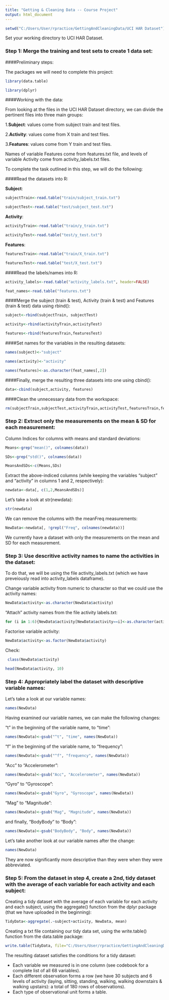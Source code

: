 ```yaml
---
title: "Getting & Cleaning Data -- Course Project"
output: html_document
---
```


<!-- For more info on RMarkdown see http://rmarkdown.rstudio.com/ -->

<!-- Enter the code required to load your data in the space below. The data will be loaded but the line of code won't show up in your write up (echo=FALSE) in order to save space-->
```r
setwd("C:/Users/User/rpractice/GettingAndCleaningData/UCI HAR Dataset")
```
Set your working directory to UCI HAR Dataset.
<!-- In the remainder of the document, add R code chunks as needed -->

### Step 1: Merge the training and test sets to create 1 data set:

####Preliminary steps:

The packages we will need to complete this project:

```r
library(data.table)
```  

```r
library(dplyr)
```


####Working with the data:

From looking at the files in the UCI HAR Dataset directory, we can divide the pertinent files into three main groups:  

1.**Subject**: values come from subject train and test files.  

2.**Activity**: values come from X train and test files.  

3.**Features**: values come from Y train and test files.  


Names of variable Features come from features.txt file, and levels of variable Activity come from activity_labels.txt files.  

To complete the task outlined in this step, we will do the following:  

####Read the datasets into R:

**Subject**:

```r
subjectTrain<-read.table("train/subject_train.txt")
```
```r
subjectTest<-read.table("test/subject_test.txt")
```

**Activity**:

```r
activityTrain<-read.table("train/y_train.txt")
```
```r
activityTest<-read.table("test/y_test.txt")
```

**Features**:

```r
featuresTrain<-read.table("train/X_train.txt")
```
```r
featuresTest<-read.table("test/X_test.txt")
```

####Read the labels/names into R:

```r
activity_labels<-read.table("activity_labels.txt", header=FALSE)
```
```r
feat_names<-read.table("features.txt")
```

####Merge the subject (train & test), Activity (train & test) and Features (train & test) data using rbind():

```r
subject<-rbind(subjectTrain, subjectTest)
```
```r
activity<-rbind(activityTrain,activityTest)
```
```r
features<-rbind(featuresTrain,featuresTest)
```

####Set names for the variables in the resulting datasets:

```r
names(subject)<-"subject"
```  

```r
names(activity)<-"activity"
```  

```r
names(features)<-as.character(feat_names[,2])
```


####Finally, merge the resulting three datasets into one using cbind():  

```r
data<-cbind(subject,activity, features)
```

####Clean the unnecessary data from the workspace:

```r
rm(subjectTrain,subjectTest,activityTrain,activityTest,featuresTrain,featuresTest, subject,activity,features)
```



### Step 2: Extract only the measurements on the mean & SD for each measurement:

Column Indices for columns with means and standard deviations:

```r
Means<-grep("mean()", colnames(data))
```  

```r
SDs<-grep("std()", colnames(data))
```  

```r
MeansAndSDs<-c(Means,SDs)
```

Extract the above-indiced columns (while keeping the variables "subject" and "activity" in columns 1 and 2, respectively):

```r
newdata<-data[, c(1,2,MeansAndSDs)]
```

Let's take a look at str(newdata):

```r
str(newdata)
```

We can remove the columns with the meanFreq measurements:

```r
NewData<-newdata[, !grepl("Freq", colnames(newdata))]
```

We currently have a dataset with only the measurements on the mean and SD for each measurement.

### Step 3: Use descritive activity names to name the activities in the dataset:

To do that, we will be using the file activity\_labels.txt (which we have preveiously read into activity_labels dataframe).  

Change variable activity from numeric to character so that we could use the activity names:

```r
NewData$activity<-as.character(NewData$activity)
```
  
  
"Attach" activity names from the file activity labels.txt:

```r
for (i in 1:6){NewData$activity[NewData$activity==i]<-as.character(activity_labels[i,2])}
```

Factorise variable activity:

```r
NewData$activity<-as.factor(NewData$activity)
```

Check:

```r
 class(NewData$activity)
```  

```r
head(NewData$activity, 10)
```


### Step 4: Appropriately label the dataset with descriptive variable names:

Let's take a look at our variable names:

```r
names(NewData)
```
  
  
Having examined our variable names, we can make the following changes:

"t" in the beginning of the variable name, to "time":

```r
names(NewData)<-gsub("^t", "time", names(NewData))
```

"f" in the beginning of the variable name, to "frequency":  

```r
names(NewData)<-gsub("^f", "frequency", names(NewData))
```

"Acc" to "Accelerometer":  

```r
names(NewData)<-gsub("Acc", "Accelerometer", names(NewData))
```

"Gyro" to "Gyroscope":  

```r
names(NewData)<-gsub("Gyro", "Gyroscope", names(NewData))
```

"Mag" to "Magnitude":

```r
names(NewData)<-gsub("Mag", "Magnitude", names(NewData))
```

and finally, "BodyBody" to "Body":  

```r
names(NewData)<-gsub("BodyBody", "Body", names(NewData))
```

Let's take another look at our variable names after the change:

```r
names(NewData)
```
  
  
They are now significantly more descriptive than they were when they were abbreviated.


### Step 5: From the dataset in step 4, create a 2nd, tidy dataset with the average of each variable for each activity and each subject:

Creating a tidy dataset with the average of each variable for each activity and each subject, using the aggregate() function from the dplyr package (that we have uploaded in the beginning):

```r
TidyData<-aggregate(.~subject+activity, NewData, mean)
```

Creating a txt file containing our tidy data set, using the write.table() function from the data.table package:

```r
write.table(TidyData, file="C:/Users/User/rpractice/GettingAndCleaningData/tidy.txt", row.names=FALSE)
```

The resulting dataset satisfies the conditions for a tidy dataset:

  * Each variable we measured is in one column (see codebook for a complete list of all 68 variables).  
  * Each different observation forms a row (we have 30 subjects and 6 levels of activity (laying, sitting, standing, walking, walking downstairs & walking upstairs): a total of 180 rows of observations). 
  * Each type of observational unit forms a table.
  
